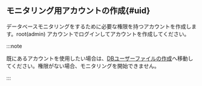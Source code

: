 ## モニタリング用アカウントの作成{#uid}

データベースモニタリングをするために必要な権限を持つアカウントを作成します。root(admin) アカウントでログインしてアカウントを作成してください。

:::note

既にあるアカウントを使用したい場合は、[DBユーザーファイルの作成](#create-db-user)へ移動してください。権限がない場合、モニタリングを開始できません。

:::
